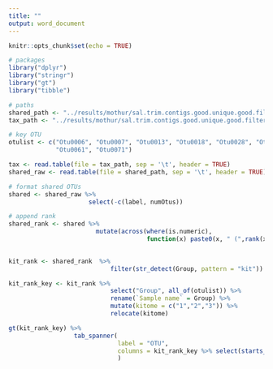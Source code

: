 ```yaml
---
title: ""
output: word_document
---
```


```r
knitr::opts_chunk$set(echo = TRUE)

# packages
library("dplyr")
library("stringr")
library("gt")
library("tibble")

# paths
shared_path <- "../results/mothur/sal.trim.contigs.good.unique.good.filter.unique.precluster.denovo.vsearch.pick.pick.opti_mcc.shared"
tax_path <- "../results/mothur/sal.trim.contigs.good.unique.good.filter.unique.precluster.denovo.vsearch.pick.pick.opti_mcc.0.03.cons.taxonomy"

# key OTU
otulist <- c("Otu0006", "Otu0007", "Otu0013", "Otu0018", "Otu0028", "Otu0059", 
             "Otu0061", "Otu0071")

```

```r
tax <- read.table(file = tax_path, sep = '\t', header = TRUE)
shared_raw <- read.table(file = shared_path, sep = '\t', header = TRUE)

```

```r
# format shared OTUs
shared <- shared_raw %>% 
                      select(-c(label, numOtus)) 

# append rank
shared_rank <- shared %>% 
                        mutate(across(where(is.numeric), 
                                      function(x) paste0(x, " (",rank(x, ties.method = "max"),")")))

                               
kit_rank <- shared_rank  %>% 
                            filter(str_detect(Group, pattern = "kit")) 

kit_rank_key <- kit_rank %>% 
                            select("Group", all_of(otulist)) %>% 
                            rename(`Sample name` = Group) %>% 
                            mutate(kitome = c("1","2","3")) %>% 
                            relocate(kitome)

```

```r
gt(kit_rank_key) %>% 
                  tab_spanner(
                              label = "OTU",
                              columns = kit_rank_key %>% select(starts_with("otu")) %>% names()
                              ) 
```
